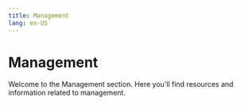 ```yaml
---
title: Management
lang: en-US
---
```



# Management

Welcome to the Management section. Here you'll find resources and information related to management.

<Cards>
  <Card title="Chain Operator Best Practices" href="/builders/chain-operators/management/best-practices" />
  <Card title="Using Blobs" href="/builders/chain-operators/management/blobs" />
  <Card title="Managing Your Keys" href="/builders/chain-operators/management/key-management" />
  <Card title="Rollup Operations" href="/builders/chain-operators/management/operations" />
  <Card title="Using Snap Sync for Chain Operators" href="/builders/chain-operators/management/snap-sync" />
  <Card title="Troubleshooting: Chain Operations" href="/builders/chain-operators/management/troubleshooting" />
</Cards>